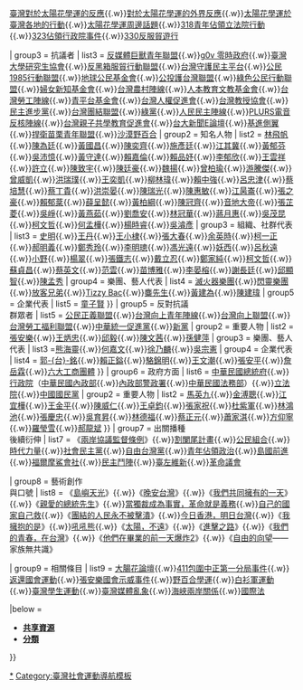 <noinclude>{{noteTA
|1 = zh-cn:台; zh-hk:臺; zh-tw:臺;
}}</noinclude>{{Navbox
| name = 太陽花學運
| title = [[太陽花學運]]
| state = {{{state|collapsed}}}
| image = [[File:Sunflower Movement collage.jpg|200px]]
| bodyclass = hlist

| group1 = 背景
| list1 =
* 《[[海峽兩岸經濟合作架構協議]]》
* 《[[海峽兩岸服務貿易協議]]》
* [[九月政爭]]
* [[2014年王張會]]
* [[海峽兩岸服務貿易協議存查爭議]]
* 台灣[[中國統一|統]][[台灣獨立運動|獨]]紛爭
* [[台海現狀]]
* [[台灣問題]]
| group2 = 主要條目
| list2 = [[太陽花學運時間軸]]{{.w}}[[臺灣對於太陽花學運的反應]]{{.w}}[[對於太陽花學運的外界反應]]{{.w}}[[太陽花學運於臺灣各地的行動]]{{.w}}[[太陽花學運周邊話題]]{{.w}}[[318青年佔領立法院行動]]{{.w}}[[323佔領行政院事件]]{{.w}}[[330反服貿遊行]]

| group3 = 抗議者
| list3 = {{navbox subgroup
| group1 = 參與團體
| list1 = [[黑色島國青年陣線]]{{.w}}[[反媒體巨獸青年聯盟]]{{.w}}[[g0v 零時政府]]{{.w}}[[臺灣大學研究生協會]]{{.w}}[[反黑箱服貿行動聯盟]]{{.w}}[[台灣守護民主平台]]{{.w}}[[公民1985行動聯盟]]{{.w}}[[地球公民基金會]]{{.w}}[[公投護台灣聯盟]]{{.w}}[[綠色公民行動聯盟]]{{.w}}[[婦女新知基金會]]{{.w}}[[台灣農村陣線]]{{.w}}[[人本教育文教基金會]]{{.w}}[[台灣勞工陣線]]{{.w}}[[青平台基金會]]{{.w}}[[台灣人權促進會]]{{.w}}[[台灣教授協會]]{{.w}}[[民主進步黨]]{{.w}}[[台灣團結聯盟]]{{.w}}[[綠黨 (臺灣)|綠黨]]{{.w}}[[人民民主黨 (台灣)|人民民主陣線]]{{.w}}[[PLURS電音反核陣線]]{{.w}}[[台灣親子共學教育促進會]]{{.w}}[[台大新聞E論壇]]{{.w}}[[台灣基進|基進側翼]]{{.w}}[[捍衛苗栗青年聯盟]]{{.w}}[[沙漠野百合]]
| group2 = 知名人物
| list2 = [[林飛帆]]{{.w}}[[陳為廷]]{{.w}}[[黃國昌]]{{.w}}[[陳奕齊]]{{.w}}[[施彥廷]]{{.w}}[[江其冀]]{{.w}}[[黃郁芬]]{{.w}}[[吳沛憶]]{{.w}}[[黃守達]]{{.w}}[[賴嘉倫]]{{.w}}[[賴品妤]]{{.w}}[[李郁欣]]{{.w}}[[王雲祥]]{{.w}}[[許立]]{{.w}}[[陳致宇]]{{.w}}[[陳廷豪]]{{.w}}[[魏揚]]{{.w}}[[曾柏瑜]]{{.w}}[[游騰傑]]{{.w}}[[曾威凱]]{{.w}}[[洪瑞璞]]{{.w}}[[王奕凱 (政治人物)|王奕凱]]{{.w}}[[柳林瑋]]{{.w}}[[賴中強]]{{.w}}[[呂忠津]]{{.w}}[[蔡培慧]]{{.w}}[[蔡丁貴]]{{.w}}[[洪崇晏]]{{.w}}[[陳瑞光 (臺灣)|陳瑞光]]{{.w}}[[陳惠敏 (博士)|陳惠敏]]{{.w}}[[江昺崙]]{{.w}}[[張之豪]]{{.w}}[[賴郁棻]]{{.w}}[[薛呈懿]]{{.w}}[[黃柏綱]]{{.w}}[[陳冠齊]]{{.w}}[[音地大帝]]{{.w}}[[張芷菱]]{{.w}}[[吳崢]]{{.w}}[[黃燕茹]]{{.w}}[[劉喬安]]{{.w}}[[林冠華]]{{.w}}[[蔣月惠]]{{.w}}[[吳茂昆]]{{.w}}[[柯文哲]]{{.w}}[[何孟樺]]{{.w}}[[楊時睿]]{{.w}}[[吳濬彥]]
| group3 = 組織、社群代表
| list3 = [[史明]]{{.w}}[[王丹]]{{.w}}[[王小棣]]{{.w}}[[張大春]]{{.w}}[[余英時]]{{.w}}[[柯一正]]{{.w}}[[郝明義]]{{.w}}[[鄭秀玲]]{{.w}}[[李明璁]]{{.w}}[[馮光遠]]{{.w}}[[妖西]]{{.w}}[[呂秋遠]]{{.w}}[[小野]]{{.w}}[[楊翠]]{{.w}}[[張鐵志]]{{.w}}[[戴立忍]]{{.w}}[[鄭家純 (藝人)|鄭家純]]{{.w}}[[柯文哲]]{{.w}}[[蘇貞昌]]{{.w}}[[蔡英文]]{{.w}}[[范雲 (臺灣)|范雲]]{{.w}}[[苗博雅]]{{.w}}[[李晏榕]]{{.w}}[[謝長廷]]{{.w}}[[邱顯智]]{{.w}}[[陳孟秀]]
| group4 = 樂團、藝人代表
| list4 =  [[滅火器樂團]]{{.w}}[[閃靈樂團]]{{.w}}[[放客兄弟]]{{.w}}[[Tizzy Bac]]{{.w}}[[麋先生]]{{.w}}[[黃建為]]{{.w}}[[陳建瑋]]
| group5 = 企業代表
| list5 =  [[童子賢]]
}}
| group5 = 反對抗議<br>群眾者
| list5 = {{navbox subgroup
| group1 = 主要組織
| list1 = [[白色正義社會聯盟]]{{.w}}[[公民正義聯盟]]{{.w}}[[台灣向上青年陣線]]{{.w}}[[台灣向上聯盟]]{{.w}}[[台灣勞工福利聯盟]]{{.w}}[[中華統一促進黨]]{{.w}}[[新黨]]
| group2 = 重要人物
| list2 = [[張安樂]]{{.w}}[[王炳忠]]{{.w}}[[邱毅]]{{.w}}[[陳文茜]]{{.w}}[[孫健萍]]
| group3 = 樂團、藝人代表
| list3 =[[熊海靈]]{{.w}}[[何嘉文]]{{.w}}[[徐乃麟]]{{.w}}[[吳宗憲]]
| group4 = 企業代表
| list4 = [[郭台銘|郭-{台}-銘]]{{.w}}[[賴正鎰]]{{.w}}[[駱錦明]]{{.w}}[[王文潮]]{{.w}}[[張安平]]{{.w}}[[詹岳霖]]{{.w}}​[[七大工商團體|六大工商團體]]
}}
| group6 = 政府方面
| list6 = {{navbox subgroup
| group1 = 主要組織與機構
| list1 = [[馬英九政府]]{{.w}}[[中華民國總統府]]{{.w}}[[行政院]]（[[中華民國內政部]]{{.w}}[[內政部警政署]]{{.w}}[[中華民國法務部]]）{{.w}}[[立法院]]{{.w}}[[中國國民黨]]
| group2 = 重要人物
| list2 = [[馬英九]]{{.w}}[[金溥聰]]{{.w}}[[江宜樺]]{{.w}}[[王金平]]{{.w}}[[陳威仁]]{{.w}}[[王卓鈞]]{{.w}}[[張家祝]]{{.w}}[[杜紫軍]]{{.w}}[[林鴻池]]{{.w}}[[張慶忠]]{{.w}}[[吳育昇]]{{.w}}[[林德福 (立法委員)|林德福]]{{.w}}[[蔡正元]]{{.w}}[[蕭家淇]]{{.w}}[[方仰寧]]{{.w}}[[羅瑩雪]]{{.w}}[[郝龍斌]]
}}
| group7 = 出關播種<br>後續衍伸
| list7 = 《[[兩岸協議監督條例]]》{{.w}}[[割闌尾計畫]]{{.w}}[[公民組合]]{{.w}}[[時代力量]]{{.w}}[[社會民主黨 (臺灣)|社會民主黨]]{{.w}}[[自由台灣黨]]{{.w}}[[青年佔領政治]]{{.w}}[[島國前進]]{{.w}}[[福爾摩鯊會社]]{{.w}}[[民主鬥陣]]{{.w}}[[臺左維新]]{{.w}}[[革命議會]]

| group8 = 藝術創作<br>與口號
| list8 = 《[[島嶼天光]]》{{.w}}《[[晚安台灣]]》{{.w}}《[[我們共同擁有的一天]]》{{.w}}《[[親愛的總統先生]]》{{.w}}[[當獨裁成為事實，革命就是義務]]{{.w}}[[自己的國家自己救]]{{.w}}《[[團結的人民永不被擊潰]]》{{.w}}[[今日香港，明日台灣]]{{.w}}《[[我擁抱的是]]》{{.w}}[[吼吼熊]]{{.w}}《[[太陽，不遠]]》{{.w}}《[[進擊之路]]》{{.w}}《[[我們的青春，在台灣]]》{{.w}}《[[他們在畢業的前一天爆炸2]]》{{.w}}《[[自由的向望]]——家族無共識》

| group9 = 相關條目
| list9 = [[大腸花論壇]]{{.w}}[[411包圍中正第一分局事件]]{{.w}}[[返還國會運動]]{{.w}}[[張安樂國會示威事件]]{{.w}}[[野百合學運]]{{.w}}[[白衫軍運動]]{{.w}}[[臺灣學生運動]]{{.w}}[[臺灣媒體亂象]]{{.w}}[[海峽兩岸關係]]{{.w}}[[國際法]]

|below =
* '''{{Icon|Commons}} [[Commons:Category:Sunflower Movement|共享資源]]'''
* '''{{Icon|Category}} [[:Category:太陽花學運|分類]]'''
}}<noinclude>

[[Category:太陽花學運|*]]
[[Category:臺灣社會運動導航模板]]
</noinclude>